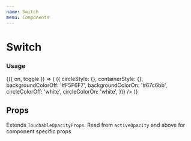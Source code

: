 ```yaml
---
name: Switch
menu: Components
---
```



# Switch

### Usage

<Playground>
  <Box>
    <Toggle initial={true}>
      {({ on, toggle }) => (
        <Switch
          isSwitchedOn={on}
          onChange={toggle}
          isDisabled={false}
          onIcon={null}
          offIcon={null}
          duration={300}
          getStyles={(props, theme) => ({
            circleStyle: {},
            containerStyle: {},
            backgroundColorOff: '#F5F6F7',
            backgroundColorOn: '#67c6bb',
            circleColorOff: 'white',
            circleColorOn: 'white',
          })}
        />
      )}
    </Toggle>
  </Box>
</Playground>

## Props

Extends `TouchableOpacityProps`. Read from `activeOpacity` and above for component specific props

<PropsTable of={Switch} />
